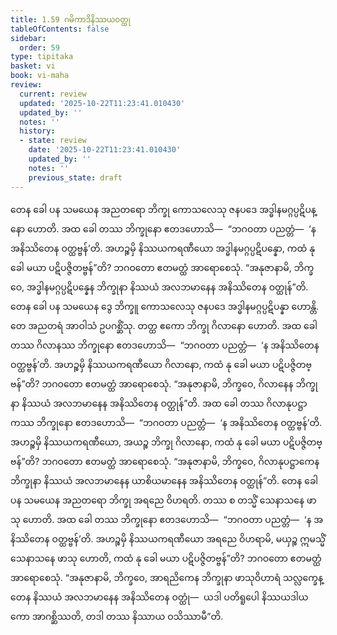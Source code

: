 ```yaml
---
title: 1.59 ဂမိကာဒိနိဿယဝတ္ထု
tableOfContents: false
sidebar:
  order: 59
type: tipitaka
basket: vi
book: vi-maha
review:
  current: review
  updated: '2025-10-22T11:23:41.010430'
  updated_by: ''
  notes: ''
  history:
  - state: review
    date: '2025-10-22T11:23:41.010430'
    updated_by: ''
    notes: ''
    previous_state: draft
---
```



<ReviewStatus review={frontmatter.review} showDetails={true} />

<HypothesisAnnotation frontmatter={frontmatter} />

<DynamicBreadcrumb />

<Division number="121" book="vi-maha" e="ch" v="3" p="128">

<Paragraph number="507" book="vi-maha">
တေန ခေါ ပန သမယေန အညတရော ဘိက္ခု ကောသလေသု ဇနပဒေ အဒ္ဓါနမဂ္ဂပ္ပဋိပန္နော ဟောတိ. အထ ခေါ တဿ ဘိက္ခုနော ဧတဒဟောသိ—  “ဘဂဝတာ ပညတ္တံ—  ‘န အနိဿိတေန ဝတ္ထဗ္ဗန်’တိ. အဟဉ္စမှိ နိဿယကရဏီယော အဒ္ဓါနမဂ္ဂပ္ပဋိပန္နော, ကထံ နု ခေါ မယာ ပဋိပဇ္ဇိတဗ္ဗန်”တိ? ဘဂဝတော ဧတမတ္ထံ အာရောစေသုံ. “အနုဇာနာမိ, ဘိက္ခဝေ, အဒ္ဓါနမဂ္ဂပ္ပဋိပန္နေန ဘိက္ခုနာ နိဿယံ အလဘမာနေန အနိဿိတေန ဝတ္ထုန်”တိ.
</Paragraph>

<Paragraph number="508" book="vi-maha">
တေန ခေါ ပန သမယေန ဒွေ ဘိက္ခူ ကောသလေသု ဇနပဒေ အဒ္ဓါနမဂ္ဂပ္ပဋိပန္နာ ဟောန္တိ. တေ အညတရံ အာဝါသံ ဥပဂစ္ဆိံသု. တတ္ထ ဧကော ဘိက္ခု ဂိလာနော ဟောတိ. အထ ခေါ တဿ ဂိလာနဿ ဘိက္ခုနော ဧတဒဟောသိ—  “ဘဂဝတာ ပညတ္တံ—  ‘န အနိဿိတေန ဝတ္ထဗ္ဗန်’တိ. အဟဉ္စမှိ နိဿယကရဏီယော ဂိလာနော, ကထံ နု ခေါ မယာ ပဋိပဇ္ဇိတဗ္ဗန်”တိ? ဘဂဝတော ဧတမတ္ထံ အာရောစေသုံ. “အနုဇာနာမိ, ဘိက္ခဝေ, ဂိလာနေန ဘိက္ခုနာ နိဿယံ အလဘမာနေန အနိဿိတေန ဝတ္ထုန်”တိ.
</Paragraph>

<Paragraph number="509" book="vi-maha">
အထ ခေါ တဿ ဂိလာနုပဋ္ဌာကဿ ဘိက္ခုနော ဧတဒဟောသိ—  “ဘဂဝတာ ပညတ္တံ—  ‘န အနိဿိတေန ဝတ္ထဗ္ဗန်’တိ. အဟဉ္စမှိ နိဿယကရဏီယော, အယဉ္စ ဘိက္ခု ဂိလာနော, ကထံ နု ခေါ မယာ ပဋိပဇ္ဇိတဗ္ဗန်”တိ? ဘဂဝတော ဧတမတ္ထံ အာရောစေသုံ. “အနုဇာနာမိ, ဘိက္ခဝေ, ဂိလာနုပဋ္ဌာကေန ဘိက္ခုနာ နိဿယံ အလဘမာနေန ယာစိယမာနေန အနိဿိတေန ဝတ္ထုန်”တိ.
</Paragraph>

<Paragraph number="510" book="vi-maha">
တေန ခေါ ပန သမယေန အညတရော ဘိက္ခု အရညေ ဝိဟရတိ. တဿ စ တသ္မိံ သေနာသနေ ဖာသု ဟောတိ. အထ ခေါ တဿ ဘိက္ခုနော ဧတဒဟောသိ—  “ဘဂဝတာ ပညတ္တံ—  ‘န အနိဿိတေန ဝတ္ထဗ္ဗန်’တိ. အဟဉ္စမှိ နိဿယကရဏီယော အရညေ ဝိဟရာမိ, မယှဉ္စ ဣမသ္မိံ သေနာသနေ ဖာသု ဟောတိ, ကထံ နု ခေါ မယာ ပဋိပဇ္ဇိတဗ္ဗန်”တိ? ဘဂဝတော ဧတမတ္ထံ အာရောစေသုံ. “အနုဇာနာမိ, ဘိက္ခဝေ, အာရညိကေန ဘိက္ခုနာ ဖာသုဝိဟာရံ သလ္လက္ခေန္တေန နိဿယံ အလဘမာနေန အနိဿိတေန ဝတ္ထုံ—  ယဒါ ပတိရူပေါ နိဿယဒါယကော အာဂစ္ဆိဿတိ, တဒါ တဿ နိဿာယ ဝသိဿာမီ”တိ.
</Paragraph>
</Division>